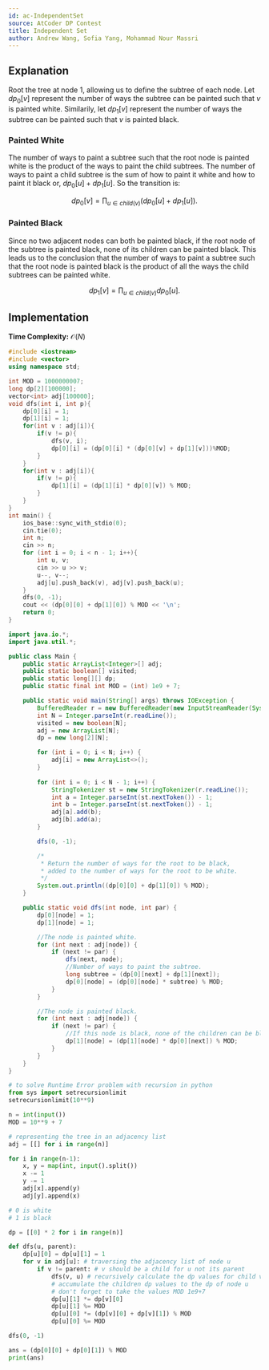 ---
id: ac-IndependentSet
source: AtCoder DP Contest
title: Independent Set
author: Andrew Wang, Sofia Yang, Mohammad Nour Massri
---

## Explanation

Root the tree at node $1$, allowing us to define the subtree of each node. Let
$dp_0[v]$ represent the number of ways the subtree can be painted such that $v$
is painted white. Similarily, let $dp_1[v]$ represent the number of ways the
subtree can be painted such that $v$ is painted black.

### Painted White

The number of ways to paint a subtree such that the root node is painted white
is the product of the ways to paint the child subtrees. The number of ways to
paint a child subtree is the sum of how to paint it white and how to paint it
black or, $dp_0[u] + dp_1[u]$. So the transition is:

$$
dp_0[v] = \prod_{u \in child(v)} \left(dp_0[u]+ dp_1[u]\right).
$$

### Painted Black

Since no two adjacent nodes can both be painted black, if the root node of the
subtree is painted black, none of its children can be painted black. This leads
us to the conclusion that the number of ways to paint a subtree such that the
root node is painted black is the product of all the ways the child subtrees can
be painted white.

$$
dp_1[v] = \prod_{u \in child(v)} dp_0[u].
$$

## Implementation

**Time Complexity:** $\mathcal{O}(N)$

<LanguageSection>

<CPPSection>

```cpp
#include <iostream>
#include <vector>
using namespace std;

int MOD = 1000000007;
long dp[2][100000];
vector<int> adj[100000];
void dfs(int i, int p){
	dp[0][i] = 1;
	dp[1][i] = 1;
	for(int v : adj[i]){
		if(v != p){
			dfs(v, i);
			dp[0][i] = (dp[0][i] * (dp[0][v] + dp[1][v]))%MOD;
		}
	}
	for(int v : adj[i]){
		if(v != p){
			dp[1][i] = (dp[1][i] * dp[0][v]) % MOD;
		}
	}
}
int main() {
	ios_base::sync_with_stdio(0);
	cin.tie(0);
	int n;
	cin >> n;
	for (int i = 0; i < n - 1; i++){
		int u, v;
		cin >> u >> v;
		u--, v--;
		adj[u].push_back(v), adj[v].push_back(u);
	}
	dfs(0, -1);
	cout << (dp[0][0] + dp[1][0]) % MOD << '\n';
	return 0;
}
```

</CPPSection>

<JavaSection>

```java
import java.io.*;
import java.util.*;

public class Main {
	public static ArrayList<Integer>[] adj;
	public static boolean[] visited;
	public static long[][] dp;
	public static final int MOD = (int) 1e9 + 7;

	public static void main(String[] args) throws IOException {
		BufferedReader r = new BufferedReader(new InputStreamReader(System.in));
		int N = Integer.parseInt(r.readLine());
		visited = new boolean[N];
		adj = new ArrayList[N];
		dp = new long[2][N];

		for (int i = 0; i < N; i++) {
			adj[i] = new ArrayList<>();
		}
		
		for (int i = 0; i < N - 1; i++) {
			StringTokenizer st = new StringTokenizer(r.readLine());
			int a = Integer.parseInt(st.nextToken()) - 1;
			int b = Integer.parseInt(st.nextToken()) - 1;
			adj[a].add(b);
			adj[b].add(a);
		}

		dfs(0, -1);

		/* 
		 * Return the number of ways for the root to be black,
		 * added to the number of ways for the root to be white.
		 */
		System.out.println((dp[0][0] + dp[1][0]) % MOD);
	}

	public static void dfs(int node, int par) {
		dp[0][node] = 1;
		dp[1][node] = 1;

		//The node is painted white.
		for (int next : adj[node]) {
			if (next != par) {
				dfs(next, node);
				//Number of ways to paint the subtree.
				long subtree = (dp[0][next] + dp[1][next]);
				dp[0][node] = (dp[0][node] * subtree) % MOD;
			}
		}

		//The node is painted black.
		for (int next : adj[node]) {
			if (next != par) {
				//If this node is black, none of the children can be black.
				dp[1][node] = (dp[1][node] * dp[0][next]) % MOD;
			}
		}
	}
}
```

</JavaSection>
<PySection>

```py
# to solve Runtime Error problem with recursion in python
from sys import setrecursionlimit
setrecursionlimit(10**9)

n = int(input())
MOD = 10**9 + 7

# representing the tree in an adjacency list
adj = [[] for i in range(n)]

for i in range(n-1):
	x, y = map(int, input().split())
	x -= 1
	y -= 1
	adj[x].append(y)
	adj[y].append(x)

# 0 is white
# 1 is black

dp = [[0] * 2 for i in range(n)]

def dfs(u, parent):
	dp[u][0] = dp[u][1] = 1
	for v in adj[u]: # traversing the adjacency list of node u
		if v != parent: # v should be a child for u not its parent
			dfs(v, u) # recursively calculate the dp values for child v 
			# accumulate the children dp values to the dp of node u 
			# don't forget to take the values MOD 1e9+7
			dp[u][1] *= dp[v][0] 
			dp[u][1] %= MOD
			dp[u][0] *= (dp[v][0] + dp[v][1]) % MOD
			dp[u][0] %= MOD

dfs(0, -1)

ans = (dp[0][0] + dp[0][1]) % MOD
print(ans)

```
</PySection>
</LanguageSection>
